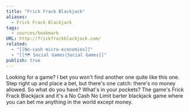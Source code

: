 ```yaml
---
title: "Frick Frack Blackjack"
aliases:
  - Frick Frack Blackjack
tags:
  - sources/bookmark
URL: http://frickfrackblackjack.com/
related:
  - "[[No-cash micro-economies]]"
  - "[[🗺️ Social Games|Social Games]]"
publish: true
---
```


Looking for a game? I bet you won't find another one quite like this one. Step right up and place a bet, but there's one catch: there's no money allowed. So what do you have? What's in your pockets? The game's Frick Frack Blackjack and it's a No Cash No Limit barter blackjack game where you can bet me anything in the world except money.
